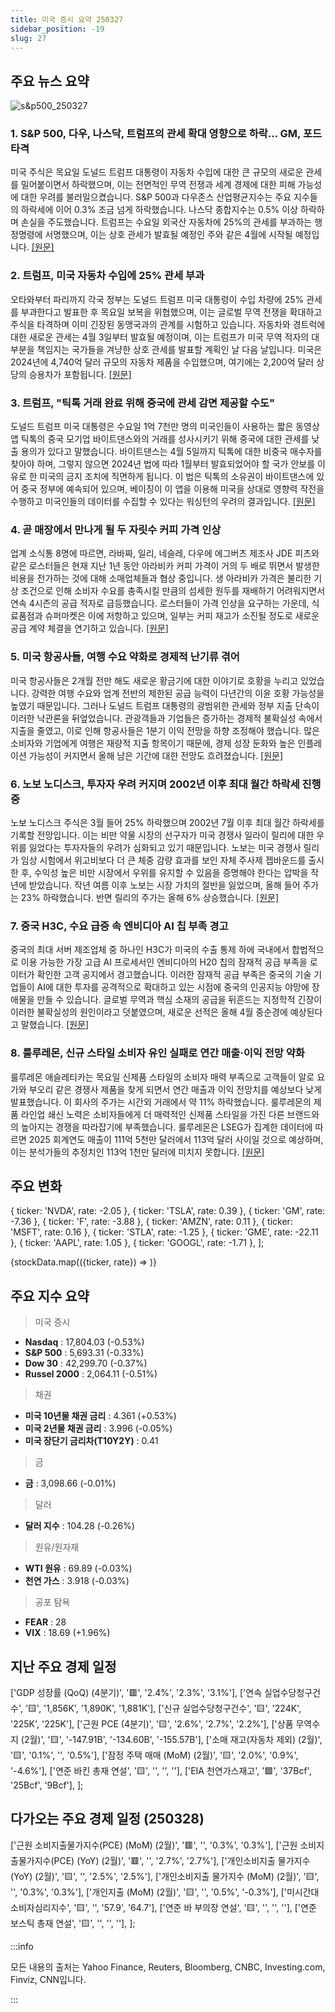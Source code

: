 ```yaml
---
title: 미국 증시 요약 250327
sidebar_position: -19
slug: 27
---
```


## 주요 뉴스 요약

![s&p500_250327](/map/250327.png)

### 1. **S&P 500, 다우, 나스닥, 트럼프의 관세 확대 영향으로 하락... GM, 포드 타격**

미국 주식은 목요일 도널드 트럼프 대통령이 자동차 수입에 대한 큰 규모의 새로운 관세를 밀어붙이면서 하락했으며, 이는 전면적인 무역 전쟁과 세계 경제에 대한 피해 가능성에 대한 우려를 불러일으켰습니다. S&P 500과 다우존스 산업평균지수는 주요 지수들의 하락세에 이어 0.3% 조금 넘게 하락했습니다. 나스닥 종합지수는 0.5% 이상 하락하며 손실을 주도했습니다. 트럼프는 수요일 외국산 자동차에 25%의 관세를 부과하는 행정명령에 서명했으며, 이는 상호 관세가 발효될 예정인 주와 같은 4월에 시작될 예정입니다. [[원문]](https://finance.yahoo.com/news/live/stock-market-today-sp-500-dow-nasdaq-slip-while-gm-ford-hit-as-investors-weigh-trumps-tariff-escalation-200534178.html)

### 2. **트럼프, 미국 자동차 수입에 25% 관세 부과**

오타와부터 파리까지 각국 정부는 도널드 트럼프 미국 대통령이 수입 차량에 25% 관세를 부과한다고 발표한 후 목요일 보복을 위협했으며, 이는 글로벌 무역 전쟁을 확대하고 주식을 타격하며 이미 긴장된 동맹국과의 관계를 시험하고 있습니다. 자동차와 경트럭에 대한 새로운 관세는 4월 3일부터 발효될 예정이며, 이는 트럼프가 미국 무역 적자의 대부분을 책임지는 국가들을 겨냥한 상호 관세를 발표할 계획인 날 다음 날입니다. 미국은 2024년에 4,740억 달러 규모의 자동차 제품을 수입했으며, 여기에는 2,200억 달러 상당의 승용차가 포함됩니다. [[원문]](https://www.reuters.com/world/us/trump-ratcheting-up-trade-war-presses-ahead-with-auto-tariffs-2025-03-26/)

### 3. **트럼프, "틱톡 거래 완료 위해 중국에 관세 감면 제공할 수도"**

도널드 트럼프 미국 대통령은 수요일 1억 7천만 명의 미국인들이 사용하는 짧은 동영상 앱 틱톡의 중국 모기업 바이트댄스와의 거래를 성사시키기 위해 중국에 대한 관세를 낮출 용의가 있다고 말했습니다. 바이트댄스는 4월 5일까지 틱톡에 대한 비중국 매수자를 찾아야 하며, 그렇지 않으면 2024년 법에 따라 1월부터 발효되었어야 할 국가 안보를 이유로 한 미국의 금지 조치에 직면하게 됩니다. 이 법은 틱톡의 소유권이 바이트댄스에 있어 중국 정부에 예속되어 있으며, 베이징이 이 앱을 이용해 미국을 상대로 영향력 작전을 수행하고 미국인들의 데이터를 수집할 수 있다는 워싱턴의 우려의 결과입니다. [[원문]](https://www.reuters.com/technology/trump-says-he-may-give-china-reduction-tariffs-get-tiktok-deal-done-2025-03-26/)

### 4. **곧 매장에서 만나게 될 두 자릿수 커피 가격 인상**

업계 소식통 8명에 따르면, 라바짜, 일리, 네슬레, 다우에 에그버츠 제조사 JDE 피츠와 같은 로스터들은 현재 지난 1년 동안 아라비카 커피 가격이 거의 두 배로 뛰면서 발생한 비용을 전가하는 것에 대해 소매업체들과 협상 중입니다. 생 아라비카 가격은 불리한 기상 조건으로 인해 소비자 수요를 충족시킬 만큼의 섬세한 원두를 재배하기 어려워지면서 연속 4시즌의 공급 적자로 급등했습니다. 로스터들이 가격 인상을 요구하는 가운데, 식료품점과 슈퍼마켓은 이에 저항하고 있으며, 일부는 커피 재고가 소진될 정도로 새로운 공급 계약 체결을 연기하고 있습니다. [[원문]](https://www.reuters.com/markets/commodities/coming-store-near-you-double-digit-coffee-price-hikes-2025-03-27/)

### 5. **미국 항공사들, 여행 수요 약화로 경제적 난기류 겪어**

미국 항공사들은 2개월 전만 해도 새로운 황금기에 대한 이야기로 호황을 누리고 있었습니다. 강력한 여행 수요와 업계 전반의 제한된 공급 능력이 다년간의 이윤 호황 가능성을 높였기 때문입니다. 그러나 도널드 트럼프 대통령의 광범위한 관세와 정부 지출 단속이 이러한 낙관론을 뒤엎었습니다. 관광객들과 기업들은 증가하는 경제적 불확실성 속에서 지출을 줄였고, 이로 인해 항공사들은 1분기 이익 전망을 하향 조정해야 했습니다. 많은 소비자와 기업에게 여행은 재량적 지출 항목이기 때문에, 경제 성장 둔화와 높은 인플레이션 가능성이 커지면서 올해 남은 기간에 대한 전망도 흐려졌습니다. [[원문]](https://www.reuters.com/business/aerospace-defense/economic-turbulence-shakes-us-airlines-travel-demand-falters-2025-03-27/)

### 6. **노보 노디스크, 투자자 우려 커지며 2002년 이후 최대 월간 하락세 진행 중**

노보 노디스크 주식은 3월 들어 25% 하락했으며 2002년 7월 이후 최대 월간 하락세를 기록할 전망입니다. 이는 비만 약물 시장의 선구자가 미국 경쟁사 일라이 릴리에 대한 우위를 잃었다는 투자자들의 우려가 심화되고 있기 때문입니다. 노보는 미국 경쟁사 릴리가 임상 시험에서 위고비보다 더 큰 체중 감량 효과를 보인 자체 주사제 젭바운드를 출시한 후, 수익성 높은 비만 시장에서 우위를 유지할 수 있음을 증명해야 한다는 압박을 작년에 받았습니다. 작년 여름 이후 노보는 시장 가치의 절반을 잃었으며, 올해 들어 주가는 23% 하락했습니다. 반면 릴리의 주가는 올해 6% 상승했습니다. [[원문]](https://www.reuters.com/business/healthcare-pharmaceuticals/novo-shares-track-biggest-monthly-fall-since-2002-investor-worries-grow-2025-03-27/)

### 7. **중국 H3C, 수요 급증 속 엔비디아 AI 칩 부족 경고**

중국의 최대 서버 제조업체 중 하나인 H3C가 미국의 수출 통제 하에 국내에서 합법적으로 이용 가능한 가장 고급 AI 프로세서인 엔비디아의 H20 칩의 잠재적 공급 부족을 로이터가 확인한 고객 공지에서 경고했습니다. 이러한 잠재적 공급 부족은 중국의 기술 기업들이 AI에 대한 투자를 공격적으로 확대하고 있는 시점에 중국의 인공지능 야망에 장애물을 만들 수 있습니다. 글로벌 무역과 핵심 소재의 공급을 뒤흔드는 지정학적 긴장이 이러한 불확실성의 원인이라고 덧붙였으며, 새로운 선적은 올해 4월 중순경에 예상된다고 말했습니다. [[원문]](https://www.reuters.com/technology/artificial-intelligence/chinas-h3c-warns-nvidia-ai-chip-shortage-amid-surging-demand-2025-03-27/)

### 8. **룰루레몬, 신규 스타일 소비자 유인 실패로 연간 매출·이익 전망 약화**

룰루레몬 애슬레티카는 목요일 신제품 스타일의 소비자 매력 부족으로 고객들이 알로 요가와 부오리 같은 경쟁사 제품을 찾게 되면서 연간 매출과 이익 전망치를 예상보다 낮게 발표했습니다. 이 회사의 주가는 시간외 거래에서 약 11% 하락했습니다. 룰루레몬의 제품 라인업 쇄신 노력은 소비자들에게 더 매력적인 신제품 스타일을 가진 다른 브랜드와의 높아지는 경쟁을 따라잡기에 부족했습니다. 룰루레몬은 LSEG가 집계한 데이터에 따르면 2025 회계연도 매출이 111억 5천만 달러에서 113억 달러 사이일 것으로 예상하며, 이는 분석가들의 추정치인 113억 1천만 달러에 미치지 못합니다. [[원문]](https://www.reuters.com/business/retail-consumer/lululemon-forecasts-annual-revenue-below-estimates-2025-03-27/)

## 주요 변화

  { ticker: 'NVDA', rate: -2.05 },
  { ticker: 'TSLA', rate: 0.39 },
  { ticker: 'GM', rate: -7.36 },
  { ticker: 'F', rate: -3.88 },
  { ticker: 'AMZN', rate: 0.11 },
  { ticker: 'MSFT', rate: 0.16 },
  { ticker: 'STLA', rate: -1.25 },
  { ticker: 'GME', rate: -22.11 },
  { ticker: 'AAPL', rate: 1.05 },
  { ticker: 'GOOGL', rate: -1.71 },
];

{stockData.map(({ticker, rate}) => <StockCardMini key={ticker} ticker={ticker} rate={rate}></StockCardMini>)}

## 주요 지수 요약

> 미국 증시

- **Nasdaq** : 17,804.03 (-0.53%)
- **S&P 500** : 5,693.31 (-0.33%)
- **Dow 30** : 42,299.70 (-0.37%)
- **Russel 2000** : 2,064.11 (-0.51%)

> 채권

- **미국 10년물 채권 금리** : 4.361 (+0.53%)
- **미국 2년물 채권 금리** : 3.996 (-0.05%)
- **미국 장단기 금리차(T10Y2Y)** : 0.41

> 금

- **금** : 3,098.66 (-0.01%)

> 달러

- **달러 지수** : 104.28 (-0.26%)

> 원유/원자재

- **WTI 원유** : 69.89 (-0.03%)
- **천연 가스** : 3.918 (-0.03%)

> 공포 탐욕

- **FEAR** : 28
- **VIX** : 18.69 (+1.96%)

## 지난 주요 경제 일정

  ['GDP 성장률 (QoQ) (4분기)', '🟥', '2.4%', '2.3%', '3.1%'],
  ['연속 실업수당청구건수', '🟨', '1,856K', '1,890K', '1,881K'],
  ['신규 실업수당청구건수', '🟨', '224K', '225K', '225K'],
  ['근원 PCE (4분기)', '🟨', '2.6%', '2.7%', '2.2%'],
  ['상품 무역수지 (2월)', '🟨', '-147.91B', '-134.60B', '-155.57B'],
  ['소매 재고(자동차 제외) (2월)', '🟨', '0.1%', '', '0.5%'],
  ['잠정 주택 매매 (MoM) (2월)', '🟨', '2.0%', '0.9%', '-4.6%'],
  ['연준 바킨 총재 연설', '🟨', '', '', ''],
  ['EIA 천연가스재고', '🟩', '37Bcf', '25Bcf', '9Bcf'],
];

<EconomicCalendar data={eventsData} />

## 다가오는 주요 경제 일정 (250328)

  ['근원 소비지출물가지수(PCE) (MoM) (2월)', '🟥', '', '0.3%', '0.3%'],
  ['근원 소비지출물가지수(PCE) (YoY) (2월)', '🟥', '', '2.7%', '2.7%'],
  ['개인소비지출 물가지수 (YoY) (2월)', '🟨', '', '2.5%', '2.5%'],
  ['개인소비지출 물가지수 (MoM) (2월)', '🟨', '', '0.3%', '0.3%'],
  ['개인지출 (MoM) (2월)', '🟨', '', '0.5%', '-0.3%'],
  ['미시간대 소비자심리지수', '🟨', '', '57.9', '64.7'],
  ['연준 바 부의장 연설', '🟨', '', '', ''],
  ['연준 보스틱 총재 연설', '🟨', '', '', ''],
];

<EconomicCalendar data={nextEventsData} />

:::info

모든 내용의 출처는 Yahoo Finance, Reuters, Bloomberg, CNBC, Investing.com, Finviz, CNN입니다.

:::
